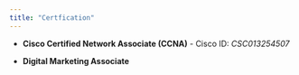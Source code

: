```yaml
---
title: "Certfication"
---
```


-   **Cisco Certified Network Associate (CCNA)** - Cisco ID: *CSC013254507*

-   **Digital Marketing Associate**